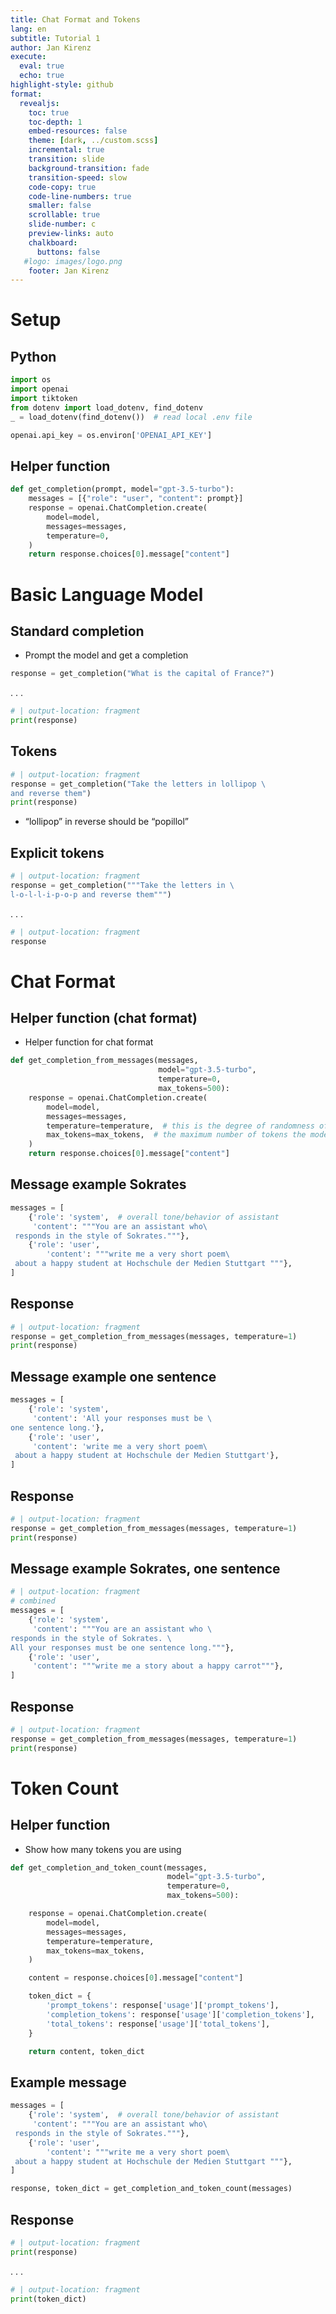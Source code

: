 ```yaml
---
title: Chat Format and Tokens
lang: en
subtitle: Tutorial 1
author: Jan Kirenz
execute:
  eval: true
  echo: true
highlight-style: github
format:
  revealjs: 
    toc: true
    toc-depth: 1
    embed-resources: false
    theme: [dark, ../custom.scss]  
    incremental: true
    transition: slide
    background-transition: fade
    transition-speed: slow
    code-copy: true
    code-line-numbers: true
    smaller: false
    scrollable: true
    slide-number: c
    preview-links: auto
    chalkboard: 
      buttons: false
   #logo: images/logo.png
    footer: Jan Kirenz
---
```


# Setup

## Python


```python
import os
import openai
import tiktoken
from dotenv import load_dotenv, find_dotenv
_ = load_dotenv(find_dotenv())  # read local .env file

openai.api_key = os.environ['OPENAI_API_KEY']
```

## Helper function


```python


def get_completion(prompt, model="gpt-3.5-turbo"):
    messages = [{"role": "user", "content": prompt}]
    response = openai.ChatCompletion.create(
        model=model,
        messages=messages,
        temperature=0,
    )
    return response.choices[0].message["content"]


```

# Basic Language Model

## Standard completion

- Prompt the model and get a completion

```python
response = get_completion("What is the capital of France?")
```

. . .

```python
# | output-location: fragment
print(response)
```

## Tokens

```python
# | output-location: fragment
response = get_completion("Take the letters in lollipop \
and reverse them")
print(response)
```

- "lollipop" in reverse should be "popillol"

## Explicit tokens

```python
# | output-location: fragment
response = get_completion("""Take the letters in \
l-o-l-l-i-p-o-p and reverse them""")
```

. . .

```python
# | output-location: fragment
response
```


# Chat Format

## Helper function (chat format)

- Helper function for chat format

```python


def get_completion_from_messages(messages,
                                 model="gpt-3.5-turbo",
                                 temperature=0,
                                 max_tokens=500):
    response = openai.ChatCompletion.create(
        model=model,
        messages=messages,
        temperature=temperature,  # this is the degree of randomness of the model's output
        max_tokens=max_tokens,  # the maximum number of tokens the model can ouptut
    )
    return response.choices[0].message["content"]


```

## Message example Sokrates

```python
messages = [
    {'role': 'system',  # overall tone/behavior of assistant
     'content': """You are an assistant who\
 responds in the style of Sokrates."""},
    {'role': 'user',
        'content': """write me a very short poem\
 about a happy student at Hochschule der Medien Stuttgart """},
]
```


## Response

```python
# | output-location: fragment
response = get_completion_from_messages(messages, temperature=1)
print(response)
```

## Message example one sentence

```python
messages = [
    {'role': 'system',
     'content': 'All your responses must be \
one sentence long.'},
    {'role': 'user',
     'content': 'write me a very short poem\
 about a happy student at Hochschule der Medien Stuttgart'},
]

```


## Response

```python
# | output-location: fragment
response = get_completion_from_messages(messages, temperature=1)
print(response)
```

## Message example Sokrates, one sentence

```python
# | output-location: fragment
# combined
messages = [
    {'role': 'system',
     'content': """You are an assistant who \
responds in the style of Sokrates. \
All your responses must be one sentence long."""},
    {'role': 'user',
     'content': """write me a story about a happy carrot"""},
]
```


## Response

```python
# | output-location: fragment
response = get_completion_from_messages(messages, temperature=1)
print(response)
```


# Token Count

## Helper function {.smaller}

- Show how many tokens you are using

```python


def get_completion_and_token_count(messages,
                                   model="gpt-3.5-turbo",
                                   temperature=0,
                                   max_tokens=500):

    response = openai.ChatCompletion.create(
        model=model,
        messages=messages,
        temperature=temperature,
        max_tokens=max_tokens,
    )

    content = response.choices[0].message["content"]

    token_dict = {
        'prompt_tokens': response['usage']['prompt_tokens'],
        'completion_tokens': response['usage']['completion_tokens'],
        'total_tokens': response['usage']['total_tokens'],
    }

    return content, token_dict


```


## Example message

```python
messages = [
    {'role': 'system',  # overall tone/behavior of assistant
     'content': """You are an assistant who\
 responds in the style of Sokrates."""},
    {'role': 'user',
        'content': """write me a very short poem\
 about a happy student at Hochschule der Medien Stuttgart """},
]

response, token_dict = get_completion_and_token_count(messages)
```


## Response 

```python
# | output-location: fragment
print(response)
```

. . .

```python
# | output-location: fragment
print(token_dict)
```
